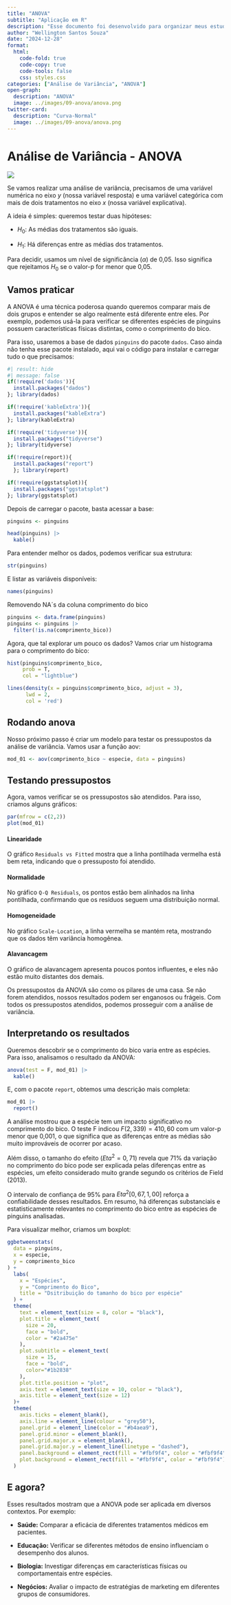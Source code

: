 ```yaml
---
title: "ANOVA"
subtitle: "Aplicação em R"
description: "Esse documento foi desenvolvido para organizar meus estudos em Análise de Variância - ANOVA."
author: "Wellington Santos Souza"
date: "2024-12-28"
format: 
  html:
    code-fold: true
    code-copy: true
    code-tools: false
    css: styles.css
categories: ["Análise de Variância", "ANOVA"]
open-graph:
  description: "ANOVA"
  image: ../images/09-anova/anova.png
twitter-card:
  description: "Curva-Normal"
  image: ../images/09-anova/anova.png
---
```


# Análise de Variância - ANOVA

![](../images/../images/09-anova/anova.png)

Se vamos realizar uma análise de variância, precisamos de uma variável numérica no eixo $y$ (nossa variável resposta) e uma variável categórica com mais de dois tratamentos no eixo $x$ (nossa variável explicativa).

A ideia é simples: queremos testar duas hipóteses:

- $H_0$: As médias dos tratamentos são iguais.

- $H_1$: Há diferenças entre as médias dos tratamentos.

Para decidir, usamos um nível de significância ($\alpha$) de 0,05. Isso significa que rejeitamos $H_0$ se o valor-p for menor que 0,05.

## Vamos praticar

A ANOVA é uma técnica poderosa quando queremos comparar mais de dois grupos e entender se algo realmente está diferente entre eles. Por exemplo, podemos usá-la para verificar se diferentes espécies de pinguins possuem características físicas distintas, como o comprimento do bico.

Para isso, usaremos a base de dados `pinguins` do pacote `dados`. Caso ainda não tenha esse pacote instalado, aqui vai o código para instalar e carregar tudo o que precisamos:
```r
#| result: hide
#| message: false
if(!require('dados')){
  install.packages("dados")
}; library(dados)

if(!require('kableExtra')){
  install.packages("kableExtra")
}; library(kableExtra)

if(!require('tidyverse')){
  install.packages("tidyverse")
}; library(tidyverse)

if(!require(report)){
  install.packages("report")
  }; library(report)

if(!require(ggstatsplot)){
  install.packages("ggstatsplot")
}; library(ggstatsplot)
```

Depois de carregar o pacote, basta acessar a base:
```r
pinguins <- pinguins

head(pinguins) |> 
  kable()
```

Para entender melhor os dados, podemos verificar sua estrutura:
```r
str(pinguins)
```

E listar as variáveis disponíveis:
```r
names(pinguins)
```
Removendo NA´s da coluna comprimento do bico
```r
pinguins <- data.frame(pinguins)
pinguins <- pinguins |> 
  filter(!is.na(comprimento_bico))

```

Agora, que tal explorar um pouco os dados? Vamos criar um histograma para o comprimento do bico:
```r
hist(pinguins$comprimento_bico,
     prob = T,
     col = "lightblue")

lines(density(x = pinguins$comprimento_bico, adjust = 3),
      lwd = 2,
      col = 'red')

```

## Rodando anova

Nosso próximo passo é criar um modelo para testar os pressupostos da análise de variância. Vamos usar a função aov:
```r
mod_01 <- aov(comprimento_bico ~ especie, data = pinguins)
```

## Testando pressupostos

Agora, vamos verificar se os pressupostos são atendidos. Para isso, criamos alguns gráficos:

```r
par(mfrow = c(2,2))
plot(mod_01)
```
#### Linearidade

O gráfico `Residuals vs Fitted` mostra que a linha pontilhada vermelha está bem reta, indicando que o pressuposto foi atendido. 

#### Normalidade

No gráfico `Q-Q Residuals`, os pontos estão bem alinhados na linha pontilhada, confirmando que os resíduos seguem uma distribuição normal.

#### Homogeneidade

No gráfico `Scale-Location`, a linha vermelha se mantém reta, mostrando que os dados têm variância homogênea.

#### Alavancagem

O gráfico de alavancagem apresenta poucos pontos influentes, e eles não estão muito distantes dos demais.

Os pressupostos da ANOVA são como os pilares de uma casa. Se não forem atendidos, nossos resultados podem ser enganosos ou frágeis. Com todos os pressupostos atendidos, podemos prosseguir com a análise de variância. 

## Interpretando os resultados

Queremos descobrir se o comprimento do bico varia entre as espécies. Para isso, analisamos o resultado da ANOVA:
```r
anova(test = F, mod_01) |> 
  kable()
```

E, com o pacote `report`, obtemos uma descrição mais completa:
```r
mod_01 |> 
  report()
```

A análise mostrou que a espécie tem um impacto significativo no comprimento do bico. O teste F indicou $F(2, 339) = 410,60$ com um valor-p menor que 0,001, o que significa que as diferenças entre as médias são muito improváveis de ocorrer por acaso.

Além disso, o tamanho do efeito ($Eta^2 = 0,71$) revela que 71% da variação no comprimento do bico pode ser explicada pelas diferenças entre as espécies, um efeito considerado muito grande segundo os critérios de Field (2013).

O intervalo de confiança de 95% para $Eta^2 [0,67, 1,00]$ reforça a confiabilidade desses resultados. Em resumo, há diferenças substanciais e estatisticamente relevantes no comprimento do bico entre as espécies de pinguins analisadas.

Para visualizar melhor, criamos um boxplot:

```r
ggbetweenstats(
  data = pinguins,
  x = especie,
  y = comprimento_bico
) + 
  labs(
    x = "Espécies",
    y = "Comprimento do Bico",
    title = "Dsitribuição do tamanho do bico por espécie"
  ) + 
  theme(
    text = element_text(size = 8, color = "black"),
    plot.title = element_text( 
      size = 20,
      face = "bold",
      color = "#2a475e"
    ),
    plot.subtitle = element_text( 
      size = 15, 
      face = "bold",
      color="#1b2838"
    ),
    plot.title.position = "plot", 
    axis.text = element_text(size = 10, color = "black"),
    axis.title = element_text(size = 12)
  )+
  theme(
    axis.ticks = element_blank(),
    axis.line = element_line(colour = "grey50"),
    panel.grid = element_line(color = "#b4aea9"),
    panel.grid.minor = element_blank(),
    panel.grid.major.x = element_blank(),
    panel.grid.major.y = element_line(linetype = "dashed"),
    panel.background = element_rect(fill = "#fbf9f4", color = "#fbf9f4"),
    plot.background = element_rect(fill = "#fbf9f4", color = "#fbf9f4")
  )
```

## E agora?

Esses resultados mostram que a ANOVA pode ser aplicada em diversos contextos. Por exemplo:

- **Saúde:** Comparar a eficácia de diferentes tratamentos médicos em pacientes.

- **Educação:** Verificar se diferentes métodos de ensino influenciam o desempenho dos alunos.

- **Biologia:** Investigar diferenças em características físicas ou comportamentais entre espécies.

- **Negócios:** Avaliar o impacto de estratégias de marketing em diferentes grupos de consumidores.


